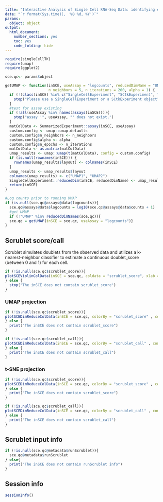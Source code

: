 ```yaml
---
title: "Interactive Analysis of Single Cell RNA-Seq Data: identifying doublets with scrublet"
date: "`r format(Sys.time(), '%B %d, %Y')`"
params: 
  object: object
output:
  html_document:
    number_sections: yes
    toc: yes
    code_folding: hide
---
```


```r
require(singleCellTK)
require(umap)
require(ggplot2)
```

```r
sce.qc<- params$object
```

```r
getUMAP <- function(inSCE, useAssay = "logcounts", reducedDimName = "UMAP",
                    n_neighbors = 5, n_iterations = 200, alpha = 1) {
  if (!(class(inSCE) %in% c("SingleCellExperiment", "SCtkExperiment", "SummarizedExperiment"))){
    stop("Please use a SingleCellExperiment or a SCtkExperiment object")
  }
  #test for assay existing
  if (!all(useAssay %in% names(assays(inSCE)))){
    stop("assay '", useAssay, "' does not exist.")
  }
  matColData <- SummarizedExperiment::assay(inSCE, useAssay)
  custom.config <- umap::umap.defaults
  custom.config$n_neighbors <- n_neighbors
  custom.config$alpha <- alpha
  custom.config$n_epochs <- n_iterations
  matColData <- as.matrix(matColData)
  umap_results <- umap::umap(t(matColData), config = custom.config)
  if (is.null(rownames(inSCE))) {
    rownames(umap_results$layout) <- colnames(inSCE)
  }
  umap_results <- umap_results$layout
  colnames(umap_results) <- c("UMAP1", "UMAP2")
  SingleCellExperiment::reducedDim(inSCE, reducedDimName) <- umap_results
  return(inSCE)
}

```


```r
#Log counts prior to running UMAP
if (is.null(sce.qc@assays@data$logcounts)){
  sce.qc@assays@data$logcounts = log10(sce.qc@assays@data$counts + 1)
  #get UMAP
  if (!"UMAP" %in% reducedDimNames(sce.qc)){
  sce.qc = getUMAP(inSCE = sce.qc, useAssay = "logcounts")}
}

```

## Scrublet score/call

Scrublet simulates doublets from the observed data and utilizes a k-nearest-neighbor classifier to estimate a continuous doublet_score (between 0 and 1) for each cell.

```r
if (!is.null(sce.qc$scrublet_score)){
plotSCEViolinColData(inSCE = sce.qc, coldata = "scrublet_score", xlab = "", ylab = "Score", title = "Scrublet score", dotSize = 0.5)
} else {
  stop("The inSCE does not contain scrublet_score")
}
```

### UMAP projection
```r
if (!is.null(sce.qc$scrublet_score)){
plotSCEDimReduceColData(inSCE = sce.qc, colorBy = "scrublet_score" , conditionClass = "numeric", reducedDimName = "UMAP", dotsize = 1, title = "Scrublet Doublet Score", legendTitle = "Doublet Score")
} else {
  print("The inSCE does not contain scrublet_score")
}
```

```r
if (!is.null(sce.qc$scrublet_call)){
plotSCEDimReduceColData(inSCE = sce.qc, colorBy = "scrublet_call" , conditionClass = "factor", reducedDimName = "UMAP", dotsize = 1, title = "Scrublet Doublet Call", legendTitle = "Doublet Call", labelClusters = FALSE)
} else {
  print("The inSCE does not contain scrublet_call")
}
```

### t-SNE projection
```r
if (!is.null(sce.qc$scrublet_score)){
plotSCEDimReduceColData(inSCE = sce.qc, colorBy = "scrublet_score" , conditionClass = "numeric", reducedDimName = "scrublet_TSNE", dotsize = 1, title = "Scrublet Doublet Score", legendTitle = "Doublet Score")
} else {
  print("The inSCE does not contain scrublet_score")
}
```


```r
if (!is.null(sce.qc$scrublet_call)){
plotSCEDimReduceColData(inSCE = sce.qc, colorBy = "scrublet_call" , conditionClass = "factor", reducedDimName = "scrublet_TSNE", dotsize = 1, title = "Scrublet Doublet Call", legendTitle = "Doublet Call", labelClusters = FALSE)
} else {
  print("The inSCE does not contain scrublet_call")
}
```

## Scrublet input info
```r
if (!is.null(sce.qc@metadata$runScrublet)){
  sce.qc@metadata$runScrublet
} else{
  print("The inSCE does not contain runScrublet info")
}
```
## Session info
```r
sessionInfo()
```
